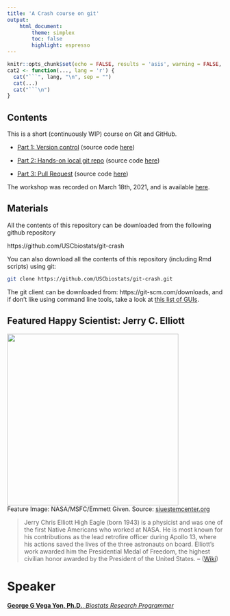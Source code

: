 ```yaml
---
title: 'A Crash course on git'
output:
    html_document:
        theme: simplex
        toc: false
        highlight: espresso
---
```


```r
knitr::opts_chunk$set(echo = FALSE, results = 'asis', warning = FALSE, comment = "")
cat2 <- function(..., lang = 'r') {
  cat("```", lang, "\n", sep = "")
  cat(...)
  cat("```\n")
}
```

## Contents

This is a short (continuously WIP) course on Git and GitHub.

- [Part 1: Version control](part1.html) (source code [here](part1.Rmd){target="_blank"})

- [Part 2: Hands-on local git repo](part2.html) (source code [here](part2.Rmd){target="_blank"})

- [Part 3: Pull Request](part3.html) (source code [here](part3.Rmd){target="_blank"})


The workshop was recorded on March 18th, 2021, and is available [here](https://youtu.be/6gc8VyZJeNM).

## Materials

All the contents of this repository can be downloaded from the following 
github repository

https://github.com/USCbiostats/git-crash

You can also download all the contents of this repository (including Rmd scripts) using git:

```bash
git clone https://github.com/USCbiostats/git-crash.git
```

The git client can be downloaded from: https://git-scm.com/downloads, and if
don't like using command line tools, take a look at
[this list of GUIs](https://git-scm.com/downloads/guis).


## Featured Happy Scientist: Jerry C. Elliott

<div align="center">
<img src="https://www.siuestemcenter.org/wp-content/uploads/2020/10/JCHighEagle-e1602550145725-984x804.jpg" width="400px"><br>
<figcaption>
Feature Image:  NASA/MSFC/Emmett Given. Source: <a href="https://www.siuestemcenter.org/2020/10/13/jerry-c-elliott-stem-like-me-story/" target="_blank">siuestemcenter.org</a>
</figcaption>
</div>

> Jerry Chris Elliott High Eagle (born 1943) is a physicist and was one of the first Native Americans who worked at NASA. He is most known for his contributions as the lead retrofire officer during Apollo 13, where his actions saved the lives of the three astronauts on board. Elliott's work awarded him the Presidential Medal of Freedom, the highest civilian honor awarded by the President of the United States. -- ([Wiki](https://en.wikipedia.org/wiki/Jerry_C._Elliott))


# Speaker

[**George G Vega Yon, Ph.D.**, *Biostats Research Programmer*](https://ggvy.cl){target="_balnk"}

